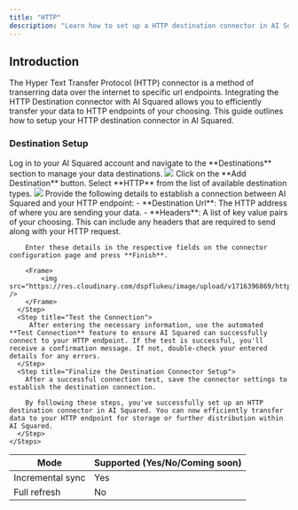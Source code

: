 ```yaml
---
title: "HTTP"
description: "Learn how to set up a HTTP destination connector in AI Squared to efficiently transfer data to your HTTP destination."
---
```


## Introduction

The Hyper Text Transfer Protocol (HTTP) connector is a method of transerring data over the internet to specific url endpoints. Integrating the HTTP Destination connector with AI Squared allows you to efficiently transfer your data to HTTP endpoints of your choosing. This guide outlines how to setup your HTTP destination connector in AI Squared. 

### Destination Setup
<AccordionGroup>
  <Accordion title="Create an HTTP destination" icon="key" defaultOpen="true">
    <Steps>
      <Step title="Access AI Squared">
        Log in to your AI Squared account and navigate to the **Destinations** section to manage your data destinations.
            <Frame>
                <img src="https://res.cloudinary.com/dspflukeu/image/upload/v1716396869/http_dest_1.png" />
            </Frame>
        </Step>
      <Step title="Create a New Destination Connector">
        Click on the **Add Destination** button. Select **HTTP** from the list of available destination types.
    		<Frame>
                <img src="https://res.cloudinary.com/dspflukeu/image/upload/v1716396869/http_dest_2.png" />
            </Frame>
      </Step>
      <Step title="Configure Connection Settings">
        Provide the following details to establish a connection between AI Squared and your HTTP endpoint:
            - **Destination Url**: The HTTP address of where you are sending your data.
            - **Headers**: A list of key value pairs of your choosing. This can include any headers that are required to send along with your HTTP request.

        Enter these details in the respective fields on the connector configuration page and press **Finish**.

        <Frame>
            <img src="https://res.cloudinary.com/dspflukeu/image/upload/v1716396869/http_dest_3.png" />
        </Frame>
      </Step>
      <Step title="Test the Connection">
         After entering the necessary information, use the automated **Test Connection** feature to ensure AI Squared can successfully connect to your HTTP endpoint. If the test is successful, you'll receive a confirmation message. If not, double-check your entered details for any errors.
      </Step>
      <Step title="Finalize the Destination Connector Setup">
        After a successful connection test, save the connector settings to establish the destination connection.

        By following these steps, you've successfully set up an HTTP destination connector in AI Squared. You can now efficiently transfer data to your HTTP endpoint for storage or further distribution within AI Squared.
      </Step>
    </Steps>

  </Accordion>
</AccordionGroup>

<Accordion title="Supported Sync" icon="arrows-rotate" defaultOpen="true">

| Mode             | Supported (Yes/No/Coming soon) |
| ---------------- | ------------------------------ |
| Incremental sync | Yes                            |
| Full refresh     | No                             |

</Accordion>

